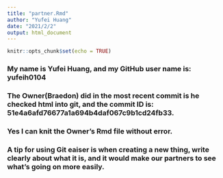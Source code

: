 ```yaml
---
title: "partner.Rmd"
author: "Yufei Huang"
date: "2021/2/2"
output: html_document
---
```


```r
knitr::opts_chunk$set(echo = TRUE)
```


### My name is Yufei Huang, and my GitHub user name is: yufeih0104


### The Owner(Braedon) did in the most recent commit is he checked html into git, and the commit ID is: 51e4a6afd76677a1a694b4daf067c9b1cd24fb33.


### Yes I can knit the Owner's Rmd file without error.

### A tip for using Git eaiser is when creating a new thing, write clearly about what it is, and it would make our partners to see what's going on more easily.